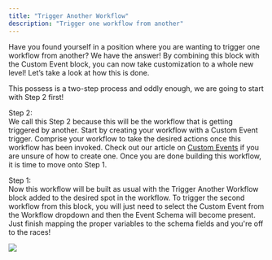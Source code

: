 ```yaml
---
title: "Trigger Another Workflow"
description: "Trigger one workflow from another"
---
```


Have you found yourself in a position where you are wanting to trigger one workflow from another? We have the answer! By combining this block with the Custom Event block, you can now take customization to a whole new level! Let’s take a look at how this is done.

This possess is a two-step process and oddly enough, we are going to start with Step 2 first!

Step 2:  
We call this Step 2 because this will be the workflow that is getting triggered by another. Start by creating your workflow with a Custom Event trigger. Comprise your workflow to take the desired actions once this workflow has been invoked. Check out our article on [Custom Events](/docs/custom-events) if you are unsure of how to create one. Once you are done building this workflow, it is time to move onto Step 1.

Step 1:  
Now this workflow will be built as usual with the Trigger Another Workflow block added to the desired spot in the workflow. To trigger the second workflow from this block, you will just need to select the Custom Event from the Workflow dropdown and then the Event Schema will become present. Just finish mapping the proper variables to the schema fields and you're off to the races!

![](/images/37a98b8-image.png)